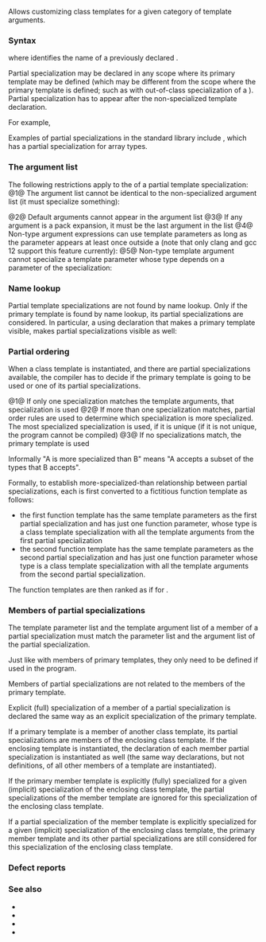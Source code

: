 {{title|Partial template specialization}}
{{cpp/language/declarations/expressions/templates/navbar}}

Allows customizing class {{rev inl|since=c++14|and variable}} templates for a given category of template arguments.

===Syntax===
{{sdsc begin}}
{{sdsc|num=1|1=
{{ttb|template}} {{ttb|&lt;}} {{spar|parameter-list}} {{ttb|&gt;}} {{spar|class-key}} {{spar|class-head-name}} {{ttb|&lt;}} {{spar|argument-list}} {{ttb|&gt;}} {{spar|declaration}}
}}
{{sdsc|num=2|notes={{mark since c++14}}|1=
{{ttb|template}} {{ttb|&lt;}} {{spar|parameter-list}} {{ttb|&gt;}} {{spar|decl-specifier-seq}} {{spar|declarator}} {{ttb|&lt;}} {{spar|argument-list}} {{ttb|&gt;}} {{spar optional|initializer}}
}}
{{sdsc end}}
where {{spar|class-head-name}} identifies the name of a previously declared {{rlp|class template}}{{rev inl|since=c++14| and {{spar|declarator}} identifies the name of a previously declared {{rlp|variable template}}}}.

Partial specialization may be declared in any scope where its primary template may be defined (which may be different from the scope where the primary template is defined; such as with out-of-class specialization of a {{rlp|member template}}). Partial specialization has to appear after the non-specialized template declaration.

For example,
{{source|
template&lt;class T1, class T2, int I&gt;
class A {};             // primary template

template&lt;class T, int I&gt;
class A&lt;T, T*, I&gt; {};   // #1: partial specialization where T2 is a pointer to T1

template&lt;class T, class T2, int I&gt;
class A&lt;T*, T2, I&gt; {};  // #2: partial specialization where T1 is a pointer

template&lt;class T&gt;
class A&lt;int, T*, 5&gt; {}; // #3: partial specialization where
                        //     T1 is int, I is 5, and T2 is a pointer

template&lt;class X, class T, int I&gt;
class A&lt;X, T*, I&gt; {};   // #4: partial specialization where T2 is a pointer
}}

Examples of partial specializations in the standard library include {{lc|std::unique_ptr}}, which has a partial specialization for array types.

===The argument list===
The following restrictions apply to the {{spar|argument-list}} of a partial template specialization:
@1@ The argument list cannot be identical to the non-specialized argument list (it must specialize something):
{{source|
template&lt;class T1, class T2, int I&gt; class B {};        // primary template
template&lt;class X, class Y, int N&gt; class B&lt;X, Y, N&gt; {}; // error
}}
{{rrev|since=c++11|{{mark unreviewed dr|CWG|1495}}
Moreover, the specialization has to be more specialized than the primary template
{{source|1=
template&lt;int N, typename T1, typename... Ts&gt; struct B;
template&lt;typename... Ts&gt; struct B&lt;0, Ts...&gt; {}; // Error: not more specialized
}}
}}

@2@ Default arguments cannot appear in the argument list
@3@ If any argument is a pack expansion, it must be the last argument in the list
@4@ {{mark unreviewed dr|CWG|1315}}Non-type argument expressions can use template parameters as long as the parameter appears at least once outside a {{rlp|template argument deduction#Non-deduced contexts|non-deduced context}} (note that only clang and gcc 12 support this feature currently):
{{source|1=
template&lt;int I, int J&gt; struct A {};
template&lt;int I&gt; struct A&lt;I + 5, I * 2&gt; {}; // error, I is not deducible

template&lt;int I, int J, int K&gt; struct B {};
template&lt;int I&gt; struct B&lt;I, I * 2, 2&gt; {};  // OK: first parameter is deducible
}}
@5@ Non-type template argument cannot specialize a template parameter whose type depends on a parameter of the specialization:
{{source|1=
template&lt;class T, T t&gt; struct C {}; // primary template
template&lt;class T&gt; struct C&lt;T, 1&gt;;   // error: type of the argument 1 is T,
                                    // which depends on the parameter T

template&lt;int X, int (*array_ptr)[X]&gt; class B {}; // primary template
int array[5];
template&lt;int X&gt; class B&lt;X, &amp;array&gt; {}; // error: type of the argument &amp;array is
                                       // int(*)[X], which depends on the parameter X
}}

===Name lookup===
Partial template specializations are not found by name lookup. Only if the primary template is found by name lookup, its partial specializations are considered. In particular, a using declaration that makes a primary template visible, makes partial specializations visible as well:
{{source|1=
namespace N
{
    template&lt;class T1, class T2&gt; class Z {}; // primary template
}
using N::Z; // refers to the primary template

namespace N
{
    template&lt;class T&gt; class Z&lt;T, T*&gt; {};     // partial specialization
}
Z&lt;int, int*&gt; z; // name lookup finds N::Z (the primary template), the
                // partial specialization with T = int is then used
}}

===Partial ordering===
When a class {{rev inl|since=c++14|or variable}} template is instantiated, and there are partial specializations available, the compiler has to decide if the primary template is going to be used or one of its partial specializations. 

@1@ If only one specialization matches the template arguments, that specialization is used
@2@ If more than one specialization matches, partial order rules are used to determine which specialization is more specialized. The most specialized specialization is used, if it is unique (if it is not unique, the program cannot be compiled)
@3@ If no specializations match, the primary template is used
{{source|1=
// given the template A as defined above
A&lt;int, int, 1&gt; a1;   // no specializations match, uses primary template
A&lt;int, int*, 1&gt; a2;  // uses partial specialization #1 (T = int, I = 1)
A&lt;int, char*, 5&gt; a3; // uses partial specialization #3, (T = char)
A&lt;int, char*, 1&gt; a4; // uses partial specialization #4, (X = int, T = char, I = 1)
A&lt;int*, int*, 2&gt; a5; // error: matches #2 (T = int, T2 = int*, I= 2)
                     //        matches #4 (X = int*, T = int, I = 2)
                     // neither one is more specialized than the other
}}

Informally "A is more specialized than B" means "A accepts a subset of the types that B accepts".

Formally, to establish more-specialized-than relationship between partial specializations, each is first converted to a fictitious function template as follows:
* the first function template has the same template parameters as the first partial specialization and has just one function parameter, whose type is a class template specialization with all the template arguments from the first partial specialization
* the second function template has the same template parameters as the second partial specialization and has just one function parameter whose type is a class template specialization with all the template arguments from the second partial specialization.

The function templates are then ranked as if for {{rlpsd|function template#Function template overloading}}.

{{source|1=
template&lt;int I, int J, class T&gt; struct X {}; // primary template
template&lt;int I, int J&gt;          struct X&lt;I, J, int&gt;
{
    static const int s = 1;
}; // partial specialization #1
// fictitious function template for #1 is
// template&lt;int I, int J&gt; void f(X&lt;I, J, int&gt;); #A

template&lt;int I&gt;                 struct X&lt;I, I, int&gt;
{
    static const int s = 2;
}; // partial specialization #2
// fictitious function template for #2 is 
// template&lt;int I&gt;        void f(X&lt;I, I, int&gt;); #B

int main()
{
    X&lt;2, 2, int&gt; x; // both #1 and #2 match
// partial ordering for function templates:
// #A from #B: void(X&lt;I, J, int&gt;) from void(X&lt;U1, U1, int&gt;): deduction OK
// #B from #A: void(X&lt;I, I, int&gt;) from void(X&lt;U1, U2, int&gt;): deduction fails
// #B is more specialized
// #2 is the specialization that is instantiated
    std::cout &lt;&lt; x.s &lt;&lt; '\n'; // prints 2
}
}}

===Members of partial specializations===
The template parameter list and the template argument list of a member of a partial specialization must match the parameter list and the argument list of the partial specialization. 

Just like with members of primary templates, they only need to be defined if used in the program.

Members of partial specializations are not related to the members of the primary template.

Explicit (full) specialization of a member of a partial specialization is declared the same way as an explicit specialization of the primary template.

{{source|1=
template&lt;class T, int I&gt; // primary template
struct A
{
    void f(); // member declaration
};

template&lt;class T, int I&gt;
void A&lt;T, I&gt;::f() {}     // primary template member definition

// partial specialization
template&lt;class T&gt;
struct A&lt;T, 2&gt;
{
    void f();
    void g();
    void h();
};

// member of partial specialization
template&lt;class T&gt;
void A&lt;T, 2&gt;::g() {}

// explicit (full) specialization
// of a member of partial specialization
template&lt;&gt;
void A&lt;char, 2&gt;::h() {}

int main()
{
    A&lt;char, 0&gt; a0;
    A&lt;char, 2&gt; a2;
    a0.f(); // OK, uses primary template’s member definition
    a2.g(); // OK, uses partial specialization's member definition
    a2.h(); // OK, uses fully-specialized definition of
            // the member of a partial specialization
    a2.f(); // error: no definition of f() in the partial
            // specialization A&lt;T,2&gt; (the primary template is not used)
}
}}

If a primary template is a member of another class template, its partial specializations are members of the enclosing class template. If the enclosing template is instantiated, the declaration of each member partial specialization is instantiated as well (the same way declarations, but not definitions, of all other members of a template are instantiated).

If the primary member template is explicitly (fully) specialized for a given (implicit) specialization of the enclosing class template, the partial specializations of the member
template are ignored for this specialization of the enclosing class template.

If a partial specialization of the member template is explicitly specialized for a given (implicit) specialization of the enclosing class template, the primary member template and its other partial specializations are still considered for this specialization
of the enclosing class template.

{{source|1=
template&lt;class T&gt; struct A // enclosing class template
{
    template&lt;class T2&gt;
    struct B {};      // primary member template
    template&lt;class T2&gt;
    struct B&lt;T2*&gt; {}; // partial specialization of member template
};

template&lt;&gt;
template&lt;class T2&gt;
struct A&lt;short&gt;::B {}; // full specialization of primary member template
                       // (will ignore the partial)

A&lt;char&gt;::B&lt;int*&gt; abcip;  // uses partial specialization T2=int
A&lt;short&gt;::B&lt;int*&gt; absip; // uses full specialization of the primary (ignores partial)
A&lt;char&gt;::B&lt;int&gt; abci;    // uses primary
}}

===Defect reports===
{{dr list begin}}
{{dr list item|wg=cwg|dr=727|std=C++98|before=partial and full specializations not allowed in&lt;br&gt;class scope|after=allowed in any scope}}
{{dr list item|wg=cwg|dr=1315|std=C++98|before=template parameter could not be used in non-type&lt;br&gt;template arguments other than id-expressions|after=expressions ok as long as deducible}}
{{dr list item|wg=cwg|dr=1495|std=C++11|before=the specification was unclear when involving parameter pack|after=the specialization shall be more specialized}}
{{dr list item|wg=cwg|dr=1711|std=C++14|before=missing specification of variable template partial specializations|after=add support for variable templates}}
{{dr list item|wg=cwg|dr=1819|std=C++98|before=acceptable scopes for definition of partial specialization|after=make partial specialization can be declared&lt;br&gt;in the same scope with primary templates}}
{{dr list item|wg=cwg|dr=2330|std=C++14|before=missing references to variable templates|after=add support for variable templates}}
{{dr list end}}

===See also===
* {{rlp|templates}}
* {{rlp|class template}}
* {{rlp|function template}}
* {{rlp|template specialization|full template specialization}}

{{langlinks|es|ja|ru|zh}}
